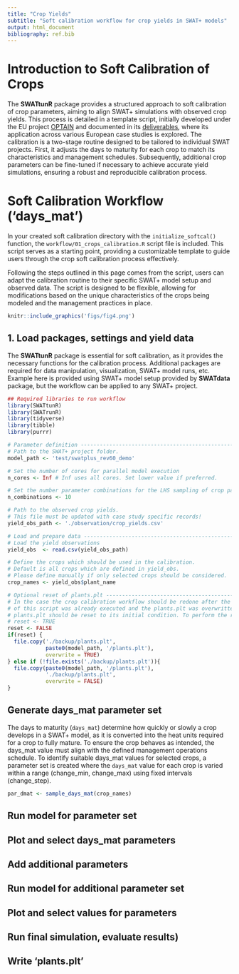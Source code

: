 ```yaml
---
title: "Crop Yields"
subtitle: "Soft calibration workflow for crop yields in SWAT+ models"
output: html_document
bibliography: ref.bib
---
```


# Introduction to Soft Calibration of Crops

The **SWATtunR** package provides a structured approach to soft calibration of crop parameters, aiming to align SWAT+ simulations with observed crop yields. This process is detailed in a template script, initially developed under the EU project [OPTAIN](https://www.optain.eu/) and documented in its [deliverables](https://zenodo.org/records/11233622), where its application across various European case studies is explored. The calibration is a two-stage routine designed to be tailored to individual SWAT projects. First, it adjusts the days to maturity for each crop to match its characteristics and management schedules. Subsequently, additional crop parameters can be fine-tuned if necessary to achieve accurate yield simulations, ensuring a robust and reproducible calibration process.

# Soft Calibration Workflow ('days_mat')

In your created soft calibration directory with the `initialize_softcal()` function, the `workflow/01_crops_calibration.R` script file is included. This script serves as a starting point, providing a customizable template to guide users through the crop soft calibration process effectively.

Following the steps outlined in this page comes from the script, users can adapt the calibration routine to their specific SWAT+ model setup and observed data. The script is designed to be flexible, allowing for modifications based on the unique characteristics of the crops being modeled and the management practices in place.

```r
knitr::include_graphics('figs/fig4.png')
```


## 1. Load packages, settings and yield data {#scc_step1}

The **SWATtunR** package is essential for soft calibration, as it provides the necessary functions for the calibration process. Additional packages are required for data manipulation, visualization, SWAT+ model runs, etc. Example here is provided using SWAT+ model setup provided by  **SWATdata** package, but the workflow can be applied to any SWAT+ project. 

```r
## Required libraries to run workflow
library(SWATtunR)
library(SWATrunR)
library(tidyverse)
library(tibble)
library(purrr)

# Parameter definition ----------------------------------------------------
# Path to the SWAT+ project folder.
model_path <- 'test/swatplus_rev60_demo'

# Set the number of cores for parallel model execution
n_cores <- Inf # Inf uses all cores. Set lower value if preferred.

# Set the number parameter combinations for the LHS sampling of crop parameters
n_combinations <- 10

# Path to the observed crop yields.
# This file must be updated with case study specific records!
yield_obs_path <- './observation/crop_yields.csv'

# Load and prepare data ---------------------------------------------------
# Load the yield observations
yield_obs  <- read.csv(yield_obs_path)

# Define the crops which should be used in the calibration.
# Default is all crops which are defined in yield_obs.
# Please define manually if only selected crops should be considered.
crop_names <- yield_obs$plant_name

# Optional reset of plants.plt --------------------------------------------
# In the case the crop calibration workflow should be redone after the last step
# of this script was already executed and the plants.plt was overwritten the
# plants.plt should be reset to its initial condition. To perform the reset set
# reset <- TRUE
reset <- FALSE
if(reset) {
  file.copy('./backup/plants.plt',
            paste0(model_path, '/plants.plt'),
            overwrite = TRUE)
} else if (!file.exists('./backup/plants.plt')){
  file.copy(paste0(model_path, '/plants.plt'),
            './backup/plants.plt',
            overwrite = FALSE)
}
```


## Generate days_mat parameter set {#scc_step2}

The days to maturity (`days_mat`) determine how quickly or slowly a crop develops in a SWAT+ model, as it is converted into the heat units required for a crop to fully mature. To ensure the crop behaves as intended, the days_mat value must align with the defined management operations schedule. To identify suitable days_mat values for selected crops, a parameter set is created where the `days_mat` value for each crop is varied within a range (change_min, change_max) using fixed intervals (change_step).

```r
par_dmat <- sample_days_mat(crop_names)
```



## Run model for parameter set
## Plot and select days_mat parameters
## Add additional parameters
## Run model for additional parameter set
## Plot and select values for parameters
## Run final simulation, evaluate results)
## Write 'plants.plt'
